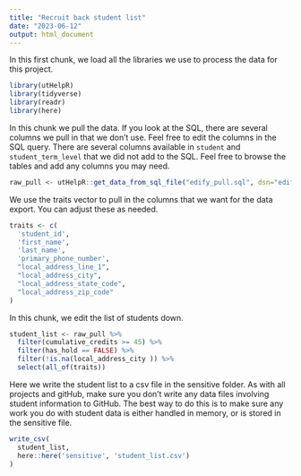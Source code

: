 ```yaml
---
title: "Recruit back student list"
date: "2023-06-12"
output: html_document
---
```



In this first chunk, we load all the libraries we use to process the data for this project.

```r
library(utHelpR)
library(tidyverse)
library(readr)
library(here)
```

In this chunk we pull the data. If you look at the SQL, there are several columns we pull in that we don't use. Feel free to edit the columns in the SQL query. There are several columns available in `student` and `student_term_level` that we did not add to the SQL. Feel free to browse the tables and add any columns you may need.


```r
raw_pull <- utHelpR::get_data_from_sql_file("edify_pull.sql", dsn="edify", context="project")
```

We use the traits vector to pull in the columns that we want for the data export. You can adjust these as needed.

```r
traits <- c(
  'student_id',
  'first_name', 
  'last_name', 
  'primary_phone_number',
  "local_address_line_1",
  "local_address_city",
  "local_address_state_code",
  "local_address_zip_code"
)
```

In this chunk, we edit the list of students down.

```r
student_list <- raw_pull %>% 
  filter(cumulative_credits >= 45) %>% 
  filter(has_hold == FALSE) %>% 
  filter(!is.na(local_address_city )) %>% 
  select(all_of(traits))
```


Here we write the student list to a csv file in the sensitive folder. As with all projects and gitHub, make sure you don't write any data files involving student information to GitHub. The best way to do this is to make sure any work you do with student data is either handled in memory, or is stored in the sensitive file.

```r
write_csv(
  student_list,
  here::here('sensitive', 'student_list.csv')
)
```



